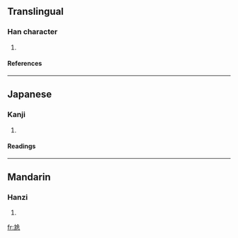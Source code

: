 ==Translingual==
===Han character===
{{Han char|rn=43|rad=尢|as=06|sn=9|four=|canj=大山弓一山 (KUNMU)}}
# {{defn|Han|sort=尢06}}
====References====
{{Han ref|kx=0298.250|dkj=07574|dj=0593.310|hdz=10554.090|uh=5C2F|ud=23599}}
----
==Japanese==
===Kanji===
{{ja-kanji|grade=|rs=尢06}}
# {{defn|Japanese}} 
====Readings====
{{ja-readings|on=[[き]] (ki)|kun=[[うむ]] (umu), [[ちんば]] (chimba), [[あしなえ]] (ashinae)}}
----
==Mandarin==
===Hanzi===
{{cmn-hanzi|pin=[[kuì]] (kui4)|wg=k'uei<sup>4</sup>}}
# {{defn|Mandarin}}

[[fr:尯]]